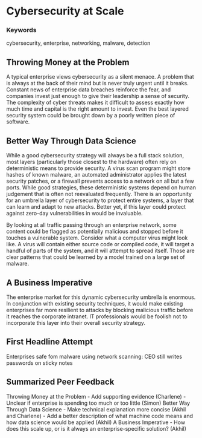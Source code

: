 #  Cybersecurity at Scale {-#big-cyber}

### Keywords
cybersecurity, enterprise, networking, malware, detection

## Throwing Money at the Problem {-}
A typical enterprise views cybersecurity as a silent menace. A problem that is always at the back of their mind but is never truly urgent until it breaks. Constant news of enterprise data breaches reinforce the fear, and companies invest just enough to give their leadership a sense of security. The complexity of cyber threats makes it difficult to assess exactly how much time and capital is the right amount to invest. Even the best layered security system could be brought down by a poorly written piece of software.

## Better Way Through Data Science {-}
While a good cybersecurity strategy will always be a full stack solution, most layers (particularly those closest to the hardware) often rely on deterministic means to provide security. A virus scan program might store hashes of known malware, an automated administrator applies the latest security patches, or a firewall prevents access to a network on all but a few ports. While good strategies, these deterministic systems depend on human judgement that is often not reevaluated frequently. There is an opportunity for an umbrella layer of cybersecurity to protect entire systems, a layer that can learn and adapt to new attacks. Better yet, if this layer could protect against zero-day vulnerabilities in would be invaluable.

By looking at all traffic passing through an enterprise network, some content could be flagged as potentially malicious and stopped before it touches a vulnerable system. Consider what a computer virus might look like. A virus will contain either source code or compiled code, it will target a handful of parts of the system, and it will attempt to spread itself. Those are clear patterns that could be learned by a model trained on a large set of malware.

## A Business Imperative {-}
The enterprise market for this dynamic cybersecurity umbrella is enormous. In conjunction with existing security techniques, it would make existing enterprises far more resilient to attacks by blocking malicious traffic before it reaches the corporate intranet. IT professionals would be foolish not to incorporate this layer into their overall security strategy.

## First Headline Attempt {-}
Enterprises safe fom malware using network scanning: CEO still writes passwords on sticky notes

## Summarized Peer Feedback {-}
Throwing Money at the Problem
- Add supporting evidence (Charlene)
- Unclear if enterprise is spending too much or too little (Simon)
Better Way Through Data Science
- Make technical explanation more concise (Akhil and Charlene)
- Add a better description of what machine code means and how data science would be applied (Akhil)
A Business Imperative
- How does this scale up, or is it always an enterprise-specific solution? (Akhil)

